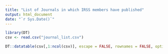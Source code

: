 ---
title: "List of Journals in which IRSS members have published"
output: html_document
date: "`r Sys.Date()`"
---

```{r, echo = FALSE, warning=FALSE, message = FALSE}
library(DT)
csv <- read.csv("journal_list.csv")

DT::datatable(csv[,1:ncol(csv)], escape = FALSE, rownames = FALSE, options = list(pageLength = 25))
```
